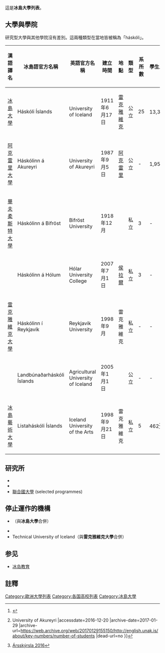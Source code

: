 這是'''冰島大學列表'''。

==大學與學院==
研究型大學與其他學院沒有差別。這兩種類型在當地皆被稱為「háskóli」。

{| class="wikitable sortable"
|-
!漢語譯名 || 冰島語官方名稱 || 英語官方名稱 || 建立時間 || 地點 || 類型 || 系所數 || 學生人數
|-
|[[冰島大學|冰島大學]] || Háskóli Íslands || University of Iceland || 1911年6月17日 || [[雷克雅維克|雷克雅維克]] || 公立 || 25 || 13,307<ref>{{Cite web |url=http://english.hi.is/files/sverrirg/registered_students_20_february_2016.xlsx |title=Registered February 20th 2016 |access-date=2016-12-20 |archive-url=https://web.archive.org/web/20161221091008/http://english.hi.is/files/sverrirg/registered_students_20_february_2016.xlsx |archive-date=2016-12-21 |dead-url=yes }}</ref>
|-
|[[阿克雷里大學|阿克雷里大學]] || Háskólinn á Akureyri || University of Akureyri || 1987年9月5日 || [[阿克雷里|阿克雷里]] || 公立 || - || 1,951<ref>{{Cite web |url=http://english.unak.is/about/key-numbers/number-of-students |title=Number of Students {{!}} University of Akureyri |accessdate=2016-12-20 |archive-date=2017-01-29 |archive-url=https://web.archive.org/web/20170129155150/http://english.unak.is/about/key-numbers/number-of-students |dead-url=no }}</ref>
|-
|[[畢夫柔斯特大學|畢夫柔斯特大學]] || Háskólinn á Bifröst || Bifröst University || 1918年12月 || {{link-en|畢夫柔斯特|Bifröst (town)}} || 私立 || 3 || -
|-
|{{link-en|侯拉爾大學|Hólar University College}} || Háskólinn á Hólum || Hólar University College || 2007年7月1日 || [[侯拉爾|侯拉爾]] || 私立 || 3 || -
|-
|[[雷克雅未克大學|雷克雅維克大學]] || Háskólinn í Reykjavík || Reykjavik University || 1998年9月 || 雷克雅維克 || 私立 || - || -
|-
|{{link-en|冰島農業大學|Agricultural University of Iceland}} || Landbúnaðarháskóli Íslands || Agricultural University of Iceland || 2005年1月1日 || {{link-is|Hvanneyri|Hvanneyri}} || 公立 || - || -
|-
|[[冰島藝術大學|冰島藝術大學]] || Listaháskóli Íslands || Iceland University of the Arts || 1998年9月21日 || 雷克雅維克 || 私立 || 5 || 462<ref>[http://www.lhi.is/sites/lhi.is/files/atoms/files/arsskyrslanlhi_2016_0.pdf Ársskýrsla 2016]</ref>
|}

==研究所==
*{{link-en|Keilir|Keilir}}
*{{link-en|REYST|REYST}}
*[[聯合國大學|聯合國大學]] (selected programmes)

==停止運作的機構==
*{{link-en|冰島教育大學|Iceland University of Education}}（與'''冰島大學'''合併）
*{{link-en|RES – The School for Renewable Energy Science|RES – The School for Renewable Energy Science}}
*Technical University of Iceland（與'''雷克雅維克大學'''合併）

== 参见 ==
* [[冰岛教育|冰岛教育]]

==註釋==
{{reflist}}

{{冰島的大學}}
{{欧洲题目|大学列表}}
{{冰島小作品}}

[[Category:歐洲大學列表|Category:歐洲大學列表]]
[[Category:各国高校列表|Category:各国高校列表]]
[[Category:冰島大學|Category:冰島大學]]